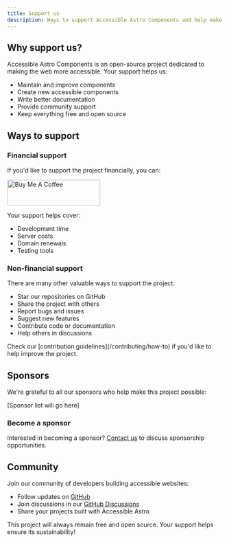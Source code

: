```yaml
---
title: Support us
description: Ways to support Accessible Astro Components and help make the web more accessible for everyone.
---
```



## Why support us?

Accessible Astro Components is an open-source project dedicated to making the web more accessible. Your support helps us:
- Maintain and improve components
- Create new accessible components
- Write better documentation
- Provide community support
- Keep everything free and open source

## Ways to support

### Financial support

If you'd like to support the project financially, you can:

<a href="https://buymeacoffee.com/markteekman" target="_blank" rel="noopener noreferrer">
  <img src="https://cdn.buymeacoffee.com/buttons/v2/default-yellow.png" alt="Buy Me A Coffee" style="height: 60px !important;width: 217px !important;" />
</a>

Your support helps cover:
- Development time
- Server costs
- Domain renewals
- Testing tools

### Non-financial support

There are many other valuable ways to support the project:

- Star our repositories on GitHub
- Share the project with others
- Report bugs and issues
- Suggest new features
- Contribute code or documentation
- Help others in discussions

<Aside type="tip" title="Contributing">
  Check our [contribution guidelines](/contributing/how-to) if you'd like to help improve the project.
</Aside>

## Sponsors

We're grateful to all our sponsors who help make this project possible:

[Sponsor list will go here]

### Become a sponsor

Interested in becoming a sponsor? [Contact us](mailto:your@email.com) to discuss sponsorship opportunities.

## Community

Join our community of developers building accessible websites:

- Follow updates on [GitHub](https://github.com/markteekman)
- Join discussions in our [GitHub Discussions](https://github.com/markteekman/accessible-astro-components/discussions)
- Share your projects built with Accessible Astro

<Aside type="note" title="Open source">
  This project will always remain free and open source. Your support helps ensure its sustainability!
</Aside>
